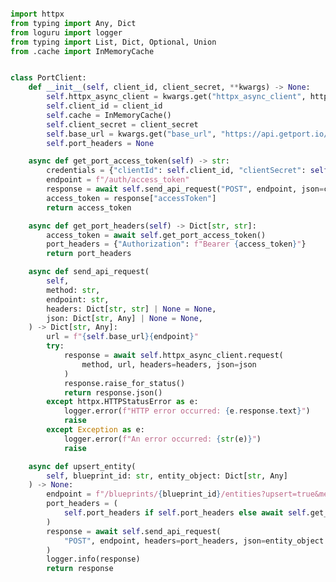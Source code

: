 ```python showLineNumbers title="port_client.py"

import httpx
from typing import Any, Dict
from loguru import logger
from typing import List, Dict, Optional, Union
from .cache import InMemoryCache


class PortClient:
    def __init__(self, client_id, client_secret, **kwargs) -> None:
        self.httpx_async_client = kwargs.get("httpx_async_client", httpx.AsyncClient())
        self.client_id = client_id
        self.cache = InMemoryCache()
        self.client_secret = client_secret
        self.base_url = kwargs.get("base_url", "https://api.getport.io/v1")
        self.port_headers = None

    async def get_port_access_token(self) -> str:
        credentials = {"clientId": self.client_id, "clientSecret": self.client_secret}
        endpoint = f"/auth/access_token"
        response = await self.send_api_request("POST", endpoint, json=credentials)
        access_token = response["accessToken"]
        return access_token

    async def get_port_headers(self) -> Dict[str, str]:
        access_token = await self.get_port_access_token()
        port_headers = {"Authorization": f"Bearer {access_token}"}
        return port_headers

    async def send_api_request(
        self,
        method: str,
        endpoint: str,
        headers: Dict[str, str] | None = None,
        json: Dict[str, Any] | None = None,
    ) -> Dict[str, Any]:
        url = f"{self.base_url}{endpoint}"
        try:
            response = await self.httpx_async_client.request(
                method, url, headers=headers, json=json
            )
            response.raise_for_status()
            return response.json()
        except httpx.HTTPStatusError as e:
            logger.error(f"HTTP error occurred: {e.response.text}")
            raise
        except Exception as e:
            logger.error(f"An error occurred: {str(e)}")
            raise

    async def upsert_entity(
        self, blueprint_id: str, entity_object: Dict[str, Any]
    ) -> None:
        endpoint = f"/blueprints/{blueprint_id}/entities?upsert=true&merge=true"
        port_headers = (
            self.port_headers if self.port_headers else await self.get_port_headers()
        )
        response = await self.send_api_request(
            "POST", endpoint, headers=port_headers, json=entity_object
        )
        logger.info(response)
        return response

```